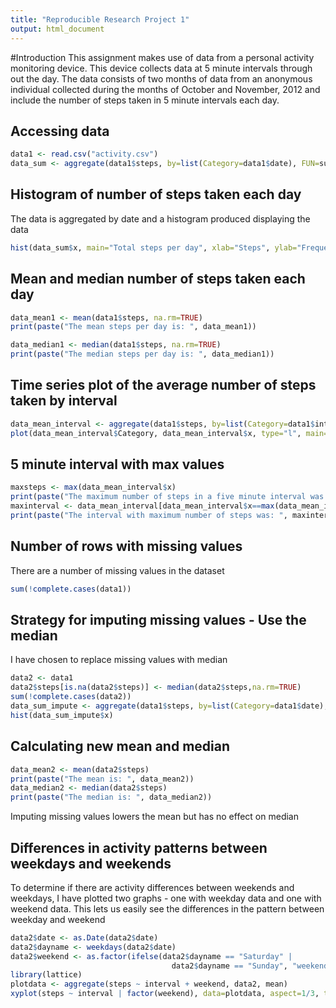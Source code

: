 ---
title: "Reproducible Research Project 1"
output: html_document
---
#Introduction
This assignment makes use of data from a personal activity monitoring device. This device collects data at 5 minute intervals through out the day. The data consists of two months of data from an anonymous individual collected during the months of October and November, 2012 and include the number of steps taken in 5 minute intervals each day.


## Accessing data
```{r}
data1 <- read.csv("activity.csv")
data_sum <- aggregate(data1$steps, by=list(Category=data1$date), FUN=sum)
```

## Histogram of number of steps taken each day
The data is aggregated by date and a histogram produced displaying the data
```{r}
hist(data_sum$x, main="Total steps per day", xlab="Steps", ylab="Frequency")
```

## Mean and median number of steps taken each day
```{r}
data_mean1 <- mean(data1$steps, na.rm=TRUE)
print(paste("The mean steps per day is: ", data_mean1))

data_median1 <- median(data1$steps, na.rm=TRUE)
print(paste("The median steps per day is: ", data_median1))
```

## Time series plot of the average number of steps taken by interval
```{r}
data_mean_interval <- aggregate(data1$steps, by=list(Category=data1$interval), FUN=mean, na.rm=TRUE)
plot(data_mean_interval$Category, data_mean_interval$x, type="l", main="Average steps per five minute interval", xlab="Interval No", ylab="steps")
```

## 5 minute interval with max values
```{r}
maxsteps <- max(data_mean_interval$x)
print(paste("The maximum number of steps in a five minute interval was: ", maxsteps))
maxinterval <- data_mean_interval[data_mean_interval$x==max(data_mean_interval$x),]
print(paste("The interval with maximum number of steps was: ", maxinterval$Category))
```

## Number of rows with missing values 
There are a number of missing values in the dataset
```{r}
sum(!complete.cases(data1)) 
```

## Strategy for imputing missing values - Use the median
I have chosen to replace missing values with median
```{r}
data2 <- data1
data2$steps[is.na(data2$steps)] <- median(data2$steps,na.rm=TRUE)
sum(!complete.cases(data2)) 
data_sum_impute <- aggregate(data1$steps, by=list(Category=data1$date), FUN=sum)
hist(data_sum_impute$x)
```


## Calculating new mean and median
```{r}
data_mean2 <- mean(data2$steps)
print(paste("The mean is: ", data_mean2))
data_median2 <- median(data2$steps)
print(paste("The median is: ", data_median2))
```
Imputing missing values lowers the mean but has no effect on median

## Differences in activity patterns between weekdays and weekends
To determine if there are activity differences between weekends and weekdays, I have plotted two graphs - one with weekday data and one with weekend data. This lets us easily see the differences in the pattern between weekday and weekend
```{r}
data2$date <- as.Date(data2$date)
data2$dayname <- weekdays(data2$date)
data2$weekend <- as.factor(ifelse(data2$dayname == "Saturday" |
                                    data2$dayname == "Sunday", "weekend", "weekday"))
library(lattice)
plotdata <- aggregate(steps ~ interval + weekend, data2, mean)
xyplot(steps ~ interval | factor(weekend), data=plotdata, aspect=1/3, type="l")
```


